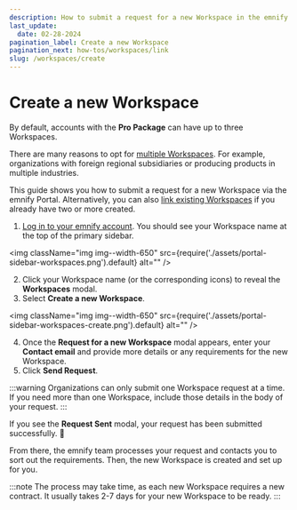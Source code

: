 ```yaml
---
description: How to submit a request for a new Workspace in the emnify Portal
last_update:
  date: 02-28-2024
pagination_label: Create a new Workspace
pagination_next: how-tos/workspaces/link
slug: /workspaces/create
---
```


# Create a new Workspace


By default, accounts with the **Pro Package** can have up to three Workspaces.

There are many reasons to opt for [multiple Workspaces](/workspaces).
For example, organizations with foreign regional subsidiaries or producing products in multiple industries.

This guide shows you how to submit a request for a new Workspace via the emnify Portal.
Alternatively, you can also [link existing Workspaces](/workspaces/link) if you already have two or more created.

<PermissionsInfoPartial action="create new" />

1. [Log in to your emnify account](https://portal.emnify.com/sign).
You should see your Workspace name at the top of the primary sidebar.

<img
  className="img img--width-650"
  src={require('./assets/portal-sidebar-workspaces.png').default}
  alt=""
/>

2. Click your Workspace name (or the corresponding icons) to reveal the **Workspaces** modal.
3. Select **Create a new Workspace**.

<img
  className="img img--width-650"
  src={require('./assets/portal-sidebar-workspaces-create.png').default}
  alt=""
/>

4. Once the **Request for a new Workspace** modal appears, enter your **Contact email** and provide more details or any requirements for the new Workspace.
5. Click **Send Request**.

:::warning
Organizations can only submit one Workspace request at a time.
If you need more than one Workspace, include those details in the body of your request.
:::

If you see the **Request Sent** modal, your request has been submitted successfully. 🎉

From there, the emnify team processes your request and contacts you to sort out the requirements.
Then, the new Workspace is created and set up for you.

:::note
The process may take time, as each new Workspace requires a new contract.
It usually takes 2-7 days for your new Workspace to be ready.
:::

<FeatureRequestsTipPartial />
